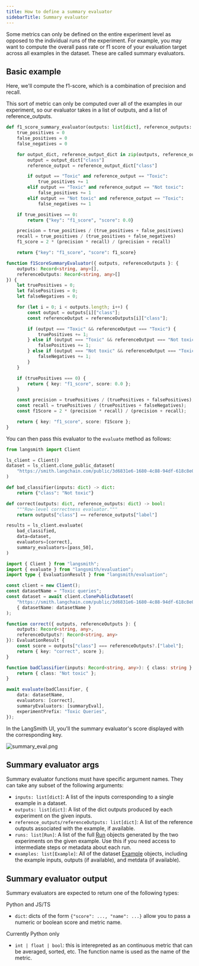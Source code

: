 ```yaml
---
title: How to define a summary evaluator
sidebarTitle: Summary evaluator
---
```


Some metrics can only be defined on the entire experiment level as opposed to the individual runs of the experiment. For example, you may want to compute the overall pass rate or f1 score of your evaluation target across all examples in the dataset. These are called summary evaluators.

## Basic example

Here, we'll compute the f1-score, which is a combination of precision and recall.

This sort of metric can only be computed over all of the examples in our experiment, so our evaluator takes in a list of outputs, and a list of reference_outputs.

<CodeGroup>

```python Python
def f1_score_summary_evaluator(outputs: list[dict], reference_outputs: list[dict]) -> dict:
    true_positives = 0
    false_positives = 0
    false_negatives = 0

    for output_dict, reference_output_dict in zip(outputs, reference_outputs):
        output = output_dict["class"]
        reference_output = reference_output_dict["class"]

        if output == "Toxic" and reference_output == "Toxic":
            true_positives += 1
        elif output == "Toxic" and reference_output == "Not toxic":
            false_positives += 1
        elif output == "Not toxic" and reference_output == "Toxic":
            false_negatives += 1

    if true_positives == 0:
        return {"key": "f1_score", "score": 0.0}

    precision = true_positives / (true_positives + false_positives)
    recall = true_positives / (true_positives + false_negatives)
    f1_score = 2 * (precision * recall) / (precision + recall)

    return {"key": "f1_score", "score": f1_score}
```

```typescript TypeScript
function f1ScoreSummaryEvaluator({ outputs, referenceOutputs }: {
    outputs: Record<string, any>[],
    referenceOutputs: Record<string, any>[]
}) {
    let truePositives = 0;
    let falsePositives = 0;
    let falseNegatives = 0;

    for (let i = 0; i < outputs.length; i++) {
        const output = outputs[i]["class"];
        const referenceOutput = referenceOutputs[i]["class"];

        if (output === "Toxic" && referenceOutput === "Toxic") {
            truePositives += 1;
        } else if (output === "Toxic" && referenceOutput === "Not toxic") {
            falsePositives += 1;
        } else if (output === "Not toxic" && referenceOutput === "Toxic") {
            falseNegatives += 1;
        }
    }

    if (truePositives === 0) {
        return { key: "f1_score", score: 0.0 };
    }

    const precision = truePositives / (truePositives + falsePositives);
    const recall = truePositives / (truePositives + falseNegatives);
    const f1Score = 2 * (precision * recall) / (precision + recall);

    return { key: "f1_score", score: f1Score };
}
```

</CodeGroup>

You can then pass this evaluator to the `evaluate` method as follows:

<CodeGroup>

```python Python
from langsmith import Client

ls_client = Client()
dataset = ls_client.clone_public_dataset(
    "https://smith.langchain.com/public/3d6831e6-1680-4c88-94df-618c8e01fc55/d"
)

def bad_classifier(inputs: dict) -> dict:
    return {"class": "Not toxic"}

def correct(outputs: dict, reference_outputs: dict) -> bool:
    """Row-level correctness evaluator."""
    return outputs["class"] == reference_outputs["label"]

results = ls_client.evaluate(
    bad_classified,
    data=dataset,
    evaluators=[correct],
    summary_evaluators=[pass_50],
)
```

```typescript TypeScript
import { Client } from "langsmith";
import { evaluate } from "langsmith/evaluation";
import type { EvaluationResult } from "langsmith/evaluation";

const client = new Client();
const datasetName = "Toxic queries";
const dataset = await client.clonePublicDataset(
    "https://smith.langchain.com/public/3d6831e6-1680-4c88-94df-618c8e01fc55/d",
    { datasetName: datasetName }
);

function correct({ outputs, referenceOutputs }: {
    outputs: Record<string, any>,
    referenceOutputs?: Record<string, any>
}): EvaluationResult {
    const score = outputs["class"] === referenceOutputs?.["label"];
    return { key: "correct", score };
}

function badClassifier(inputs: Record<string, any>): { class: string } {
    return { class: "Not toxic" };
}

await evaluate(badClassifier, {
    data: datasetName,
    evaluators: [correct],
    summaryEvaluators: [summaryEval],
    experimentPrefix: "Toxic Queries",
});
```

</CodeGroup>

In the LangSmith UI, you'll the summary evaluator's score displayed with the corresponding key.

![summary_eval.png](/langsmith/images/summary-eval.png)

## Summary evaluator args

Summary evaluator functions must have specific argument names. They can take any subset of the following arguments:

* `inputs: list[dict]`: A list of the inputs corresponding to a single example in a dataset.
* `outputs: list[dict]`: A list of the dict outputs produced by each experiment on the given inputs.
* `reference_outputs/referenceOutputs: list[dict]`: A list of the reference outputs associated with the example, if available.
* `runs: list[Run]`: A list of the full [Run](/langsmith/run-data-format) objects generated by the two experiments on the given example. Use this if you need access to intermediate steps or metadata about each run.
* `examples: list[Example]`: All of the dataset [Example](/langsmith/example-data-format) objects, including the example inputs, outputs (if available), and metdata (if available).

## Summary evaluator output

Summary evaluators are expected to return one of the following types:

Python and JS/TS

* `dict`: dicts of the form `{"score": ..., "name": ...}` allow you to pass a numeric or boolean score and metric name.

Currently Python only

* `int | float | bool`: this is interepreted as an continuous metric that can be averaged, sorted, etc. The function name is used as the name of the metric.
